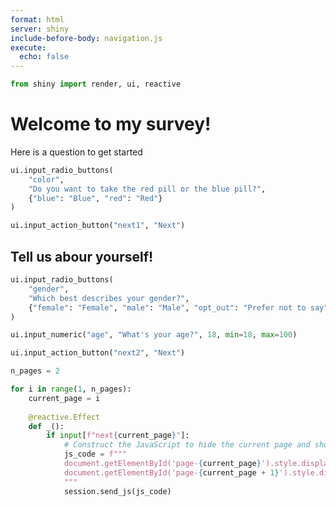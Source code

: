 ```yaml
---
format: html
server: shiny
include-before-body: navigation.js
execute: 
  echo: false
---
```


```python
from shiny import render, ui, reactive
```

::: {#page-1}

# Welcome to my survey! 

Here is a question to get started 

```python
ui.input_radio_buttons(  
    "color",  
    "Do you want to take the red pill or the blue pill?",  
    {"blue": "Blue", "red": "Red"}
) 

ui.input_action_button("next1", "Next")  
```

:::

::: {#page-2}

## Tell us abour yourself!

```python
ui.input_radio_buttons( 
    "gender",  
    "Which best describes your gender?",
    {"female": "Female", "male": "Male", "opt_out": "Prefer not to say"}  
)  

ui.input_numeric("age", "What's your age?", 18, min=18, max=100)  

ui.input_action_button("next2", "Next")  
```

:::

```python
n_pages = 2

for i in range(1, n_pages):
    current_page = i
    
    @reactive.Effect
    def _():
        if input[f"next{current_page}"]:
            # Construct the JavaScript to hide the current page and show the next one
            js_code = f"""
            document.getElementById('page-{current_page}').style.display = 'none';
            document.getElementById('page-{current_page + 1}').style.display = 'block';
            """
            session.send_js(js_code)
```
